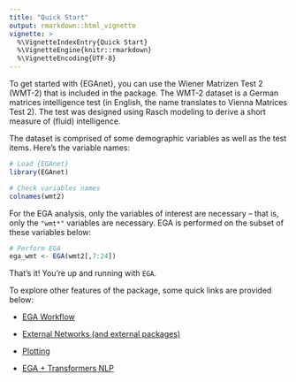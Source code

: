 ```yaml
---
title: "Quick Start"
output: rmarkdown::html_vignette
vignette: >
  %\VignetteIndexEntry{Quick Start}
  %\VignetteEngine{knitr::rmarkdown}
  %\VignetteEncoding{UTF-8}
---
```


To get started with {EGAnet}, you can use the Wiener Matrizen Test 2 (WMT-2) that is included in the package. The WMT-2 dataset is a German matrices intelligence test (in English, the name translates to Vienna Matrices Test 2). The test was designed using Rasch modeling to derive a short measure of (fluid) intelligence.

The dataset is comprised of some demographic variables as well as the test items. Here's the variable names:

```r
# Load {EGAnet}
library(EGAnet)

# Check variables names
colnames(wmt2)
```

For the EGA analysis, only the variables of interest are necessary -- that is, only the `"wmt*"` variables are necessary. EGA is performed on the subset of these variables below:

```r
# Perform EGA
ega_wmt <- EGA(wmt2[,7:24])
```

That's it! You're up and running with `EGA`.

To explore other features of the package, some quick links are provided below:

+   [EGA Workflow](ega.html)

+   [External Networks (and external packages)](modular-approach.html)

+   [Plotting](plotting.html)

+   [EGA + Transformers NLP](ega-nlp.html)